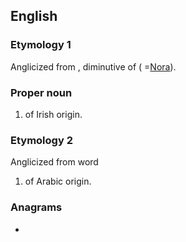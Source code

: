 ==English==

===Etymology 1===
Anglicized from {{etyl|ga|en}} {{m|ga|Nóirín}}, diminutive of {{m|ga|Nóra}} ( =[[Nora]]).

===Proper noun===
{{en-proper noun}}

# {{given name|lang=en|female}} of Irish origin.

===Etymology 2===
Anglicized from {{der|en|ar|-}} word {{m|ar|نور|نُورٍ|of light}}

# {{given name|lang=en|female}} of Arabic origin.

===Anagrams===
* {{anagrams|en|a=eennor|nee nor}}